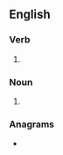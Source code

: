==English==

===Verb===
{{head|en|verb form}}

# {{en-third-person singular of|thin}}

===Noun===
{{head|en|noun plural form}}

# {{plural of|thin|lang=en}}

===Anagrams===
* {{anagrams|en|a=hinst|hints|hist. n.}}